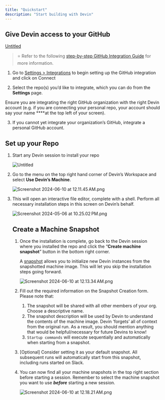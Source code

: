 ```yaml
---
title: "Quickstart"
description: "Start building with Devin"
---
```


## Give Devin access to your GitHub

[Untitled](https://prod-files-secure.s3.us-west-2.amazonaws.com/4f925d22-65a4-47c3-9aed-b65e115aaef3/2ef30e71-3796-4dbe-8ed7-7c7da4704104/Untitled.mp4)

> ⭐ Refer to the following [step-by-step GitHub Integration Guide](https://www.notion.so/GitHub-Integration-Guide-f839572ed60a4d41ae2620c08c2fdb62?pvs=21) for more information.
> 
1. Go to [Settings > Integrations](https://preview.devin.ai/settings/integrations) to begin setting up the GitHub integration and click on Connect

2. Select the repo(s) you’d like to integrate, which you can do from the **Settings** page. 

Ensure you are integrating the right GitHub organization with the right Devin account (e.g. if you are connecting your personal repo, your account should say your name ****at the top left of your screen).

3. If you cannot yet integrate your organization’s GitHub, integrate a personal GitHub account.

## Set up your Repo

1. Start any Devin session to install your repo
    
    ![Untitled](https://prod-files-secure.s3.us-west-2.amazonaws.com/4f925d22-65a4-47c3-9aed-b65e115aaef3/283b91c0-88ac-471f-aa4c-beb7992ef168/Untitled.png)
    
2. Go to the menu on the top right hand corner of Devin’s Workspace and select **Use Devin’s Machine**. 
    
    ![Screenshot 2024-06-10 at 12.11.45 AM.png](https://prod-files-secure.s3.us-west-2.amazonaws.com/4f925d22-65a4-47c3-9aed-b65e115aaef3/6de0e5d1-3f95-4107-80ae-dbef8ef2aaa2/Screenshot_2024-06-10_at_12.11.45_AM.png)
    
3. This will open an interactive file editor, complete with a shell. Perform all necessary installation steps in this screen on Devin’s behalf. 
    
    ![Screenshot 2024-05-06 at 10.25.02 PM.png](https://prod-files-secure.s3.us-west-2.amazonaws.com/4f925d22-65a4-47c3-9aed-b65e115aaef3/361df258-ed2d-4799-a4ab-37eb5367ccb7/Screenshot_2024-05-06_at_10.25.02_PM.png)
    
    ## Create a Machine Snapshot
    
    1. Once the installation is complete, go back to the Devin session where you installed the repo  and click the “**Create machine snapshot**” button in the bottom right corner.
        
        A [snapshot](https://www.notion.so/Machine-Snapshots-Guide-c987b1c5425642518f583b79acb44954?pvs=21)  allows you to initialize new Devin instances from the snapshotted machine image. This will let you skip the installation steps going forward.
        
        ![Screenshot 2024-06-10 at 12.13.34 AM.png](https://prod-files-secure.s3.us-west-2.amazonaws.com/4f925d22-65a4-47c3-9aed-b65e115aaef3/36d86b37-e504-43b9-ab41-3bdf87258fff/09fafdd5-c971-421f-ba65-86849d92ca4d.png)
        
    2. Fill out the required information on the Snapshot Creation form. Please note that:
        1. The snapshot will be shared with all other members of your org. Choose a descriptive name.
        2. The snapshot description will be used by Devin to understand the contents of the machine image. Devin ‘forgets’ all of context from the original run. As a result, you should mention anything that would be helpful/necessary for future Devins to know!
        3. `Startup commands` will execute sequentially and automatically when starting from a snapshot.
    3. [Optional] Consider setting it as your default snapshot. All subsequent runs will automatically start from this snapshot, including runs started on Slack.
    4. You can now find all your machine snapshots in the top right section before starting a session. Remember to select the machine snapshot you want to use ***before*** starting a new session.
        
        ![Screenshot 2024-06-10 at 12.18.21 AM.png](https://prod-files-secure.s3.us-west-2.amazonaws.com/4f925d22-65a4-47c3-9aed-b65e115aaef3/86074484-3b15-4fa4-8795-bf4f888906f4/Screenshot_2024-06-10_at_12.18.21_AM.png)
